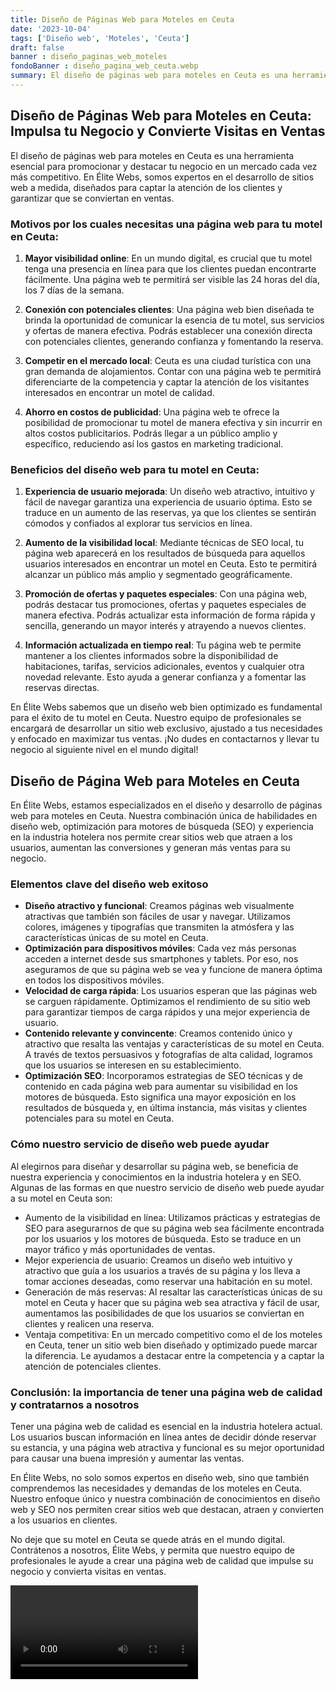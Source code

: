 ```yaml
---
title: Diseño de Páginas Web para Moteles en Ceuta
date: '2023-10-04'
tags: ['Diseño web', 'Moteles', 'Ceuta']
draft: false
banner : diseño_paginas_web_moteles
fondoBanner : diseño_pagina_web_ceuta.webp
summary: El diseño de páginas web para moteles en Ceuta es una herramienta esencial para promocionar y destacar tu negocio en un mercado cada vez más competitivo. En Élite Webs, somos expertos en el desarrollo de sitios web a medida, diseñados para captar la atención de los clientes y garantizar que se conviertan en ventas. 
---
```


## Diseño de Páginas Web para Moteles en Ceuta: Impulsa tu Negocio y Convierte Visitas en Ventas

El diseño de páginas web para moteles en Ceuta es una herramienta esencial para promocionar y destacar tu negocio en un mercado cada vez más competitivo. En Élite Webs, somos expertos en el desarrollo de sitios web a medida, diseñados para captar la atención de los clientes y garantizar que se conviertan en ventas. 

### Motivos por los cuales necesitas una página web para tu motel en Ceuta:

1. **Mayor visibilidad online**: En un mundo digital, es crucial que tu motel tenga una presencia en línea para que los clientes puedan encontrarte fácilmente. Una página web te permitirá ser visible las 24 horas del día, los 7 días de la semana.

2. **Conexión con potenciales clientes**: Una página web bien diseñada te brinda la oportunidad de comunicar la esencia de tu motel, sus servicios y ofertas de manera efectiva. Podrás establecer una conexión directa con potenciales clientes, generando confianza y fomentando la reserva.

3. **Competir en el mercado local**: Ceuta es una ciudad turística con una gran demanda de alojamientos. Contar con una página web te permitirá diferenciarte de la competencia y captar la atención de los visitantes interesados en encontrar un motel de calidad.

4. **Ahorro en costos de publicidad**: Una página web te ofrece la posibilidad de promocionar tu motel de manera efectiva y sin incurrir en altos costos publicitarios. Podrás llegar a un público amplio y específico, reduciendo así los gastos en marketing tradicional.

### Beneficios del diseño web para tu motel en Ceuta:

1. **Experiencia de usuario mejorada**: Un diseño web atractivo, intuitivo y fácil de navegar garantiza una experiencia de usuario óptima. Esto se traduce en un aumento de las reservas, ya que los clientes se sentirán cómodos y confiados al explorar tus servicios en línea.

2. **Aumento de la visibilidad local**: Mediante técnicas de SEO local, tu página web aparecerá en los resultados de búsqueda para aquellos usuarios interesados en encontrar un motel en Ceuta. Esto te permitirá alcanzar un público más amplio y segmentado geográficamente.

3. **Promoción de ofertas y paquetes especiales**: Con una página web, podrás destacar tus promociones, ofertas y paquetes especiales de manera efectiva. Podrás actualizar esta información de forma rápida y sencilla, generando un mayor interés y atrayendo a nuevos clientes.

4. **Información actualizada en tiempo real**: Tu página web te permite mantener a los clientes informados sobre la disponibilidad de habitaciones, tarifas, servicios adicionales, eventos y cualquier otra novedad relevante. Esto ayuda a generar confianza y a fomentar las reservas directas.

En Élite Webs sabemos que un diseño web bien optimizado es fundamental para el éxito de tu motel en Ceuta. Nuestro equipo de profesionales se encargará de desarrollar un sitio web exclusivo, ajustado a tus necesidades y enfocado en maximizar tus ventas. ¡No dudes en contactarnos y llevar tu negocio al siguiente nivel en el mundo digital!

<GifSeo />

<Cta />

## **Diseño de Página Web para Moteles en Ceuta**
En Élite Webs, estamos especializados en el diseño y desarrollo de páginas web para moteles en Ceuta. Nuestra combinación única de habilidades en diseño web, optimización para motores de búsqueda (SEO) y experiencia en la industria hotelera nos permite crear sitios web que atraen a los usuarios, aumentan las conversiones y generan más ventas para su negocio.

### **Elementos clave del diseño web exitoso**

- **Diseño atractivo y funcional**: Creamos páginas web visualmente atractivas que también son fáciles de usar y navegar. Utilizamos colores, imágenes y tipografías que transmiten la atmósfera y las características únicas de su motel en Ceuta.
- **Optimización para dispositivos móviles**: Cada vez más personas acceden a internet desde sus smartphones y tablets. Por eso, nos aseguramos de que su página web se vea y funcione de manera óptima en todos los dispositivos móviles.
- **Velocidad de carga rápida**: Los usuarios esperan que las páginas web se carguen rápidamente. Optimizamos el rendimiento de su sitio web para garantizar tiempos de carga rápidos y una mejor experiencia de usuario.
- **Contenido relevante y convincente**: Creamos contenido único y atractivo que resalta las ventajas y características de su motel en Ceuta. A través de textos persuasivos y fotografías de alta calidad, logramos que los usuarios se interesen en su establecimiento.
- **Optimización SEO**: Incorporamos estrategias de SEO técnicas y de contenido en cada página web para aumentar su visibilidad en los motores de búsqueda. Esto significa una mayor exposición en los resultados de búsqueda y, en última instancia, más visitas y clientes potenciales para su motel en Ceuta.

### **Cómo nuestro servicio de diseño web puede ayudar**

Al elegirnos para diseñar y desarrollar su página web, se beneficia de nuestra experiencia y conocimientos en la industria hotelera y en SEO. Algunas de las formas en que nuestro servicio de diseño web puede ayudar a su motel en Ceuta son:

- Aumento de la visibilidad en línea: Utilizamos prácticas y estrategias de SEO para asegurarnos de que su página web sea fácilmente encontrada por los usuarios y los motores de búsqueda. Esto se traduce en un mayor tráfico y más oportunidades de ventas.
- Mejor experiencia de usuario: Creamos un diseño web intuitivo y atractivo que guía a los usuarios a través de su página y los lleva a tomar acciones deseadas, como reservar una habitación en su motel.
- Generación de más reservas: Al resaltar las características únicas de su motel en Ceuta y hacer que su página web sea atractiva y fácil de usar, aumentamos las posibilidades de que los usuarios se conviertan en clientes y realicen una reserva.
- Ventaja competitiva: En un mercado competitivo como el de los moteles en Ceuta, tener un sitio web bien diseñado y optimizado puede marcar la diferencia. Le ayudamos a destacar entre la competencia y a captar la atención de potenciales clientes.

### **Conclusión: la importancia de tener una página web de calidad y contratarnos a nosotros**

Tener una página web de calidad es esencial en la industria hotelera actual. Los usuarios buscan información en línea antes de decidir dónde reservar su estancia, y una página web atractiva y funcional es su mejor oportunidad para causar una buena impresión y aumentar las ventas.

En Élite Webs, no solo somos expertos en diseño web, sino que también comprendemos las necesidades y demandas de los moteles en Ceuta. Nuestro enfoque único y nuestra combinación de conocimientos en diseño web y SEO nos permiten crear sitios web que destacan, atraen y convierten a los usuarios en clientes.

No deje que su motel en Ceuta se quede atrás en el mundo digital. Contrátenos a nosotros, Élite Webs, y permita que nuestro equipo de profesionales le ayude a crear una página web de calidad que impulse su negocio y convierta visitas en ventas.

<Video />

<CtaBot job='Moteles' city='Ceuta'/>

<Gmaps query='Ceuta+españa+maps' />